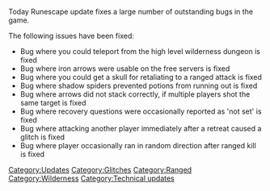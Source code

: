 {{update|date=10 July 2002}}
Today Runescape update fixes a large number of outstanding bugs in the game.

The following issues have been fixed:
*Bug where you could teleport from the high level wilderness dungeon is fixed
*Bug where iron arrows were usable on the free servers is fixed
*Bug where you could get a skull for retaliating to a ranged attack is fixed
*Bug where shadow spiders prevented potions from running out is fixed
*Bug where arrows did not stack correctly, if multiple players shot the same target is fixed
*Bug where recovery questions were occasionally reported as 'not set' is fixed
*Bug where attacking another player immediately after a retreat caused a glitch is fixed
*Bug where player occasionally ran in random direction after ranged kill is fixed

[[Category:Updates]]
[[Category:Glitches]]
[[Category:Ranged]]
[[Category:Wilderness]]
[[Category:Technical updates]]
